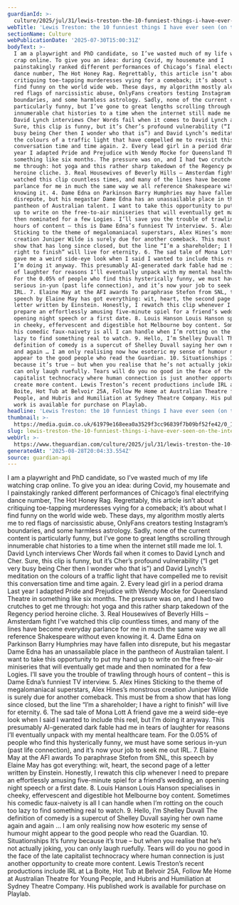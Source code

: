 ```yaml
---
guardianId: >-
  culture/2025/jul/31/lewis-treston-the-10-funniest-things-i-have-ever-seen-on-the-internet
webTitle: 'Lewis Treston: the 10 funniest things I have ever seen (on the internet)'
sectionName: Culture
webPublicationDate: '2025-07-30T15:00:31Z'
bodyText: >-
  I am a playwright and PhD candidate, so I’ve wasted much of my life watching
  crap online. To give you an idea: during Covid, my housemate and I
  painstakingly ranked different performances of Chicago’s final electrifying
  dance number, The Hot Honey Rag. Regrettably, this article isn’t about
  critiquing toe-tapping murderesses vying for a comeback; it’s about what I
  find funny on the world wide web. These days, my algorithm mostly alerts me to
  red flags of narcissistic abuse, OnlyFans creators testing Instagram’s
  boundaries, and some harmless astrology. Sadly, none of the current content is
  particularly funny, but I’ve gone to great lengths scrolling through
  innumerable chat histories to a time when the internet still made me lol. 1.
  David Lynch interviews Cher Words fail when it comes to David Lynch and Cher.
  Sure, this clip is funny, but it’s Cher’s profound vulnerability (“I get very
  busy being Cher then I wonder who that is”) and David Lynch’s meditation on
  the colours of a traffic light that have compelled me to revisit this
  conversation time and time again. 2. Every lead girl in a period drama Last
  year I adapted Pride and Prejudice with Wendy Mocke for Queensland Theatre in
  something like six months. The pressure was on, and I had two crutches to get
  me through: hot yoga and this rather sharp takedown of the Regency period
  heroine cliche. 3. Real Housewives of Beverly Hills – Amsterdam fight I’ve
  watched this clip countless times, and many of the lines have become everyday
  parlance for me in much the same way we all reference Shakespeare without even
  knowing it. 4. Dame Edna on Parkinson Barry Humphries may have fallen into
  disrepute, but his megastar Dame Edna has an unassailable place in the
  pantheon of Australian talent. I want to take this opportunity to put my hand
  up to write on the free-to-air miniseries that will eventually get made and
  then nominated for a few Logies. I’ll save you the trouble of trawling through
  hours of content – this is Dame Edna’s funniest TV interview. 5. Alex Hines
  Sticking to the theme of megalomaniacal superstars, Alex Hines’s monstrous
  creation Juniper Wilde is surely due for another comeback. This must be from a
  show that has long since closed, but the line “I’m a shareholder; I have a
  right to finish” will live for eternity. 6. The sad tale of Mona Lott A friend
  gave me a weird side-eye look when I said I wanted to include this reel, but
  I’m doing it anyway. This presumably AI-generated dark fable had me in tears
  of laughter for reasons I’ll eventually unpack with my mental healthcare team.
  For the 0.05% of people who find this hysterically funny, we must have some
  serious in-yun (past life connection), and it’s now your job to seek me out
  IRL. 7. Elaine May at the AFI awards To paraphrase Stefon from SNL, this
  speech by Elaine May has got everything: wit, heart, the second page of a
  letter written by Einstein. Honestly, I rewatch this clip whenever I need to
  prepare an effortlessly amusing five-minute spiel for a friend’s wedding, an
  opening night speech or a first date. 8. Louis Hanson Louis Hanson specialises
  in cheeky, effervescent and digestible hot Melbourne boy content. Sometimes
  his comedic faux-naivety is all I can handle when I’m rotting on the couch too
  lazy to find something real to watch. 9. Hello, I’m Shelley Duvall The
  definition of comedy is a supercut of Shelley Duvall saying her own name again
  and again … I am only realising now how esoteric my sense of humour might
  appear to the good people who read the Guardian. 10. Situationships It’s funny
  because it’s true – but when you realise that he’s not actually joking, you
  can only laugh ruefully. Tears will do you no good in the face of the late
  capitalist technocracy where human connection is just another opportunity to
  create more content. Lewis Treston’s recent productions include IRL at La
  Boite, Hot Tub at Belvoir 25A, Follow Me Home at Australian Theatre for Young
  People, and Hubris and Humiliation at Sydney Theatre Company. His published
  work is available for purchase on Playlab.
headline: 'Lewis Treston: the 10 funniest things I have ever seen (on the internet)'
thumbnail: >-
  https://media.guim.co.uk/61979e168eea0a3529f3cc96839f7b09bf52fe42/0_118_2403_1921/500.jpg
slug: lewis-treston-the-10-funniest-things-i-have-ever-seen-on-the-internet
webUrl: >-
  https://www.theguardian.com/culture/2025/jul/31/lewis-treston-the-10-funniest-things-i-have-ever-seen-on-the-internet
generatedAt: '2025-08-28T20:04:33.554Z'
source: guardian-api
---
```

I am a playwright and PhD candidate, so I’ve wasted much of my life watching crap online. To give you an idea: during Covid, my housemate and I painstakingly ranked different performances of Chicago’s final electrifying dance number, The Hot Honey Rag. Regrettably, this article isn’t about critiquing toe-tapping murderesses vying for a comeback; it’s about what I find funny on the world wide web. These days, my algorithm mostly alerts me to red flags of narcissistic abuse, OnlyFans creators testing Instagram’s boundaries, and some harmless astrology. Sadly, none of the current content is particularly funny, but I’ve gone to great lengths scrolling through innumerable chat histories to a time when the internet still made me lol. 1. David Lynch interviews Cher Words fail when it comes to David Lynch and Cher. Sure, this clip is funny, but it’s Cher’s profound vulnerability (“I get very busy being Cher then I wonder who that is”) and David Lynch’s meditation on the colours of a traffic light that have compelled me to revisit this conversation time and time again. 2. Every lead girl in a period drama Last year I adapted Pride and Prejudice with Wendy Mocke for Queensland Theatre in something like six months. The pressure was on, and I had two crutches to get me through: hot yoga and this rather sharp takedown of the Regency period heroine cliche. 3. Real Housewives of Beverly Hills – Amsterdam fight I’ve watched this clip countless times, and many of the lines have become everyday parlance for me in much the same way we all reference Shakespeare without even knowing it. 4. Dame Edna on Parkinson Barry Humphries may have fallen into disrepute, but his megastar Dame Edna has an unassailable place in the pantheon of Australian talent. I want to take this opportunity to put my hand up to write on the free-to-air miniseries that will eventually get made and then nominated for a few Logies. I’ll save you the trouble of trawling through hours of content – this is Dame Edna’s funniest TV interview. 5. Alex Hines Sticking to the theme of megalomaniacal superstars, Alex Hines’s monstrous creation Juniper Wilde is surely due for another comeback. This must be from a show that has long since closed, but the line “I’m a shareholder; I have a right to finish” will live for eternity. 6. The sad tale of Mona Lott A friend gave me a weird side-eye look when I said I wanted to include this reel, but I’m doing it anyway. This presumably AI-generated dark fable had me in tears of laughter for reasons I’ll eventually unpack with my mental healthcare team. For the 0.05% of people who find this hysterically funny, we must have some serious in-yun (past life connection), and it’s now your job to seek me out IRL. 7. Elaine May at the AFI awards To paraphrase Stefon from SNL, this speech by Elaine May has got everything: wit, heart, the second page of a letter written by Einstein. Honestly, I rewatch this clip whenever I need to prepare an effortlessly amusing five-minute spiel for a friend’s wedding, an opening night speech or a first date. 8. Louis Hanson Louis Hanson specialises in cheeky, effervescent and digestible hot Melbourne boy content. Sometimes his comedic faux-naivety is all I can handle when I’m rotting on the couch too lazy to find something real to watch. 9. Hello, I’m Shelley Duvall The definition of comedy is a supercut of Shelley Duvall saying her own name again and again … I am only realising now how esoteric my sense of humour might appear to the good people who read the Guardian. 10. Situationships It’s funny because it’s true – but when you realise that he’s not actually joking, you can only laugh ruefully. Tears will do you no good in the face of the late capitalist technocracy where human connection is just another opportunity to create more content. Lewis Treston’s recent productions include IRL at La Boite, Hot Tub at Belvoir 25A, Follow Me Home at Australian Theatre for Young People, and Hubris and Humiliation at Sydney Theatre Company. His published work is available for purchase on Playlab.
